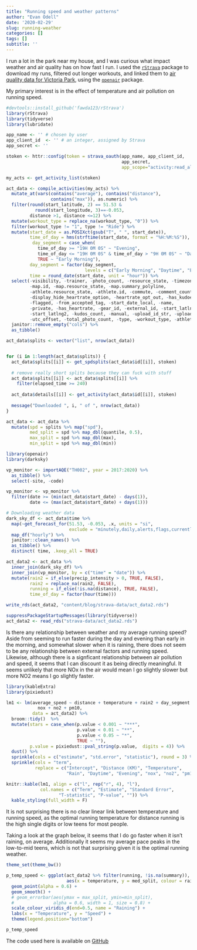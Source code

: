 ```yaml
---
title: "Running speed and weather patterns"
author: "Evan Odell"
date: '2020-02-29'
slug: running-weather
categories: []
tags: []
subtitle: ''
---
```


I run a lot in the park near my house, and I was curious what impact weather and air quality has on how fast I run. I used the [`rStrava`](https://github.com/fawda123/rStrava) package to download my runs, filtered out longer workouts, and linked them to [air quality data for Victoria Park](https://www.airqualityengland.co.uk/site/exceedence?site_id=TH002), using the [`openair`](https://cran.r-project.org/package=openair) package.

My primary interest is in the effect of temperature and air pollution on running speed.

```r
#devtools::install_github('fawda123/rStrava')
library(rStrava)
library(tidyverse)
library(lubridate)

app_name <- '' # chosen by user
app_client_id  <- '' # an integer, assigned by Strava
app_secret <- '' 

stoken <- httr::config(token = strava_oauth(app_name, app_client_id,
                                            app_secret,
                                            app_scope="activity:read_all"))

my_acts <- get_activity_list(stoken)

act_data <- compile_activities(my_acts) %>% 
  mutate_at(vars(contains("average"), contains("distance"),
                 contains("max")), as.numeric) %>% 
  filter(round(start_latitude, 2) == 51.53 &
           round(start_longitude, 3)==-0.053,
         distance >1, distance <=12) %>%
  mutate(workout_type = replace_na(workout_type, "0")) %>%
  filter(workout_type != "1", type != "Ride") %>%
  mutate(start_date = as.POSIXct(gsub("T", " ", start_date)),
         time_of_day = hms(strftime(start_date, format = "%H:%M:%S")),
          day_segment = case_when(
            time_of_day >= "19H 0M 0S" ~ "Evening",
            time_of_day <= "19H 0M 0S" & time_of_day > "9H 0M 0S" ~ "Daytime",
            TRUE ~ "Early Morning"),
         day_segment = factor(day_segment, 
                              levels = c("Early Morning", "Daytime", "Evening")),
         time = round_date(start_date, unit = "hour")) %>%
  select(-visibility, -trainer, -photo_count, -resource_state, -timezone,
         -map.id, -map.resource_state, -map.summary_polyline, 
         -athlete.resource_state, -athlete.id, -commute, -comment_count,
         -display_hide_heartrate_option, -heartrate_opt_out, -has_kudoed,
         -flagged, -from_accepted_tag, -start_date_local, -name,
         -private, -has_heartrate, -gear_id, -external_id, -start_latlng1,
         -start_latlng2, -kudos_count, -manual, -upload_id_str, -upload_id,
         -utc_offset, -total_photo_count, -type, -workout_type, -athlete_count) %>% 
  janitor::remove_empty("cols") %>% 
  as_tibble()

act_data$splits <- vector("list", nrow(act_data)) 


for (i in 1:length(act_data$splits)) {
  act_data$splits[[i]] <- get_spdsplits(act_data$id[[i]], stoken)
  
  # remove really short splits because they can fuck with stuff
  act_data$splits[[i]] <- act_data$splits[[i]] %>%
    filter(elapsed_time >= 240)
  
  act_data$details[[i]] <- get_activity(act_data$id[[i]], stoken)
  
  message("Downloaded ", i, " of ", nrow(act_data))
}

act_data <- act_data %>% 
  mutate(spd = splits %>% map("spd"),
         med_split = spd %>% map_dbl(quantile, 0.5),
         max_split = spd %>% map_dbl(max),
         min_split = spd %>% map_dbl(min))


```


```r
library(openair)
library(darksky)

vp_monitor <- importAQE("TH002", year = 2017:2020) %>%
  as_tibble() %>% 
  select(-site, -code) 

vp_monitor <- vp_monitor %>% 
  filter(date >= (min(act_data$start_date) - days(1)),
         date <= (max(act_data$start_date) + days(1)))

# Downloading weather data
dark_sky_df <- act_data$time %>%
  map(~get_forecast_for(51.53, -0.053, .x, units = "si",
                        exclude = "minutely,daily,alerts,flags,currently")) %>%
  map_df("hourly") %>%
  janitor::clean_names() %>%
  as_tibble() %>%
  distinct( time, .keep_all = TRUE)
```


```r
act_data2 <- act_data %>%
  inner_join(dark_sky_df) %>%
  inner_join(vp_monitor, by = c("time" = "date")) %>%
  mutate(rain2 = if_else(precip_intensity > 0, TRUE, FALSE),
         rain2 = replace_na(rain2, FALSE),
         running = if_else(!is.na(distance), TRUE, FALSE),
         time_of_day = factor(hour(time)))
```


```r
write_rds(act_data2, "content/blog/strava-data/act_data2.rds")
```


```r
suppressPackageStartupMessages(library(tidyverse))
act_data2 <- read_rds("strava-data/act_data2.rds")
```


Is there any relationship between weather and my average running speed? Aside from seeming to run faster during the day and evening than early in the morning, and somewhat slower when it is raining, there does not seem to be any relationship between external factors and running speed. Likewise, although there is a signficant relationship between air pollution and speed, it seems that I can discount it as being directly meaningful. It seems unlikely that more NOx in the air would mean I go slightly slower but more NO2 means I go slightly faster. 

```r
library(kableExtra)
library(pixiedust)

lm1 <- lm(average_speed ~ distance + temperature + rain2 + day_segment +
            nox + no2 + pm10,
          data = act_data2) %>%
  broom::tidy()  %>%  
  mutate(stars = case_when(p.value < 0.001 ~ "***", 
                           p.value < 0.01 ~ "**",
                           p.value < 0.05 ~ "*", 
                           TRUE ~ ""),
         p.value = pixiedust::pval_string(p.value,  digits = 4)) %>%
  dust() %>%
  sprinkle(cols = c("estimate", "std.error", "statistic"), round = 3) %>% 
  sprinkle(cols = "term", 
           replace = c("Intercept", "Distance (KM)", "Temperature",
                       "Rain", "Daytime", "Evening", "nox", "no2", "pm10"))

knitr::kable(lm1, align = c("l", rep("r", 4), "l"),
             col.names = c("Term", "Estimate", "Standard Error",
                    "T-statistic", "P-value", "")) %>%
  kable_styling(full_width = F)
```

It is not surprising there is no clear linear link between temperature and running speed, as the optimal running temperature for distance running is the high single digits or low teens for most people.

Taking a look at the graph below, it seems that I do go faster when it isn't raining, on average. Additionally it seems my average pace peaks in the low-to-mid teens, which is not that surprising given it is the optimal running weather.

```r
theme_set(theme_bw())

p_temp_speed <- ggplot(act_data2 %>% filter(running, !is.na(summary)),
                       aes(x = temperature, y = med_split, colour = rain2)) + 
  geom_point(alpha = 0.6) + 
  geom_smooth() +
  # geom_errorbar(aes(ymax = max_split, ymin=min_split),
  #               alpha = 0.6, width = 1, size = 0.8) + 
  scale_colour_viridis_d(end=0.5, name = "Raining") + 
  labs(x = "Temperature", y = "Speed") + 
  theme(legend.position="bottom")

p_temp_speed
```

The code used here is available on [GitHub](https://github.com/evanodell/evanodell.com/blob/master/content/blog/2020-02-29-running-weather.Rmd)
